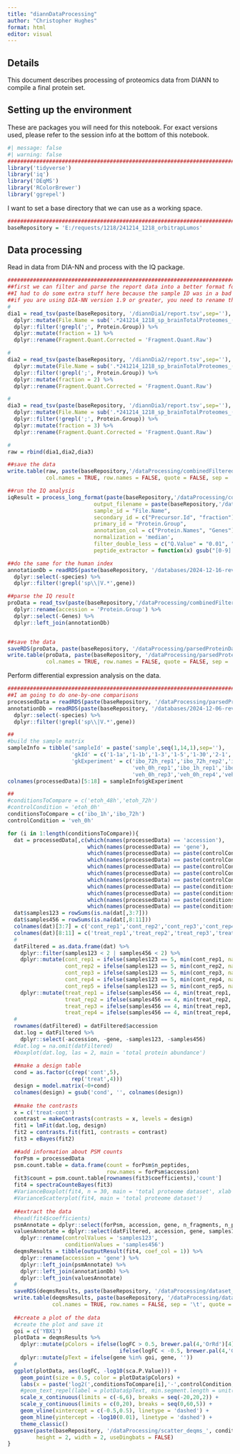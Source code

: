 ```yaml
---
title: "diannDataProcessing"
author: "Christopher Hughes"
format: html
editor: visual
---
```


## Details

This document describes processing of proteomics data from DIANN to compile a final protein set.

## Setting up the environment

These are packages you will need for this notebook. For exact versions used, please refer to the session info at the bottom of this notebook.

```r
#| message: false
#| warning: false
##########################################################################################
library('tidyverse')
library('iq')
library('DEqMS')
library('RColorBrewer')
library('ggrepel')
```

I want to set a base directory that we can use as a working space.

```r
##########################################################################################
baseRepository = 'E:/requests/1218/241214_1218_orbitrapLumos'
```

## Data processing

Read in data from DIA-NN and process with the IQ package.

```r
##########################################################################################
##first we can filter and parse the report data into a better format for IQ
##I had to do some extra stuff here because the sample ID was in a bad format
##if you are using DIA-NN version 1.9 or greater, you need to rename the Fragment.Quant column
#
dia1 = read_tsv(paste(baseRepository, '/diannDia1/report.tsv',sep=''), show_col_types = FALSE) %>%
  dplyr::mutate(File.Name = sub('.*241214_1218_sp_brainTotalProteomes_(.*)_dia[123]\\.mzML', '\\1', File.Name)) %>%
  dplyr::filter(!grepl(';', Protein.Group)) %>%
  dplyr::mutate(fraction = 1) %>%
  dplyr::rename(Fragment.Quant.Corrected = 'Fragment.Quant.Raw')

#
dia2 = read_tsv(paste(baseRepository, '/diannDia2/report.tsv',sep=''), show_col_types = FALSE) %>%
  dplyr::mutate(File.Name = sub('.*241214_1218_sp_brainTotalProteomes_(.*)_dia[123]\\.mzML', '\\1', File.Name)) %>%
  dplyr::filter(!grepl(';', Protein.Group)) %>%
  dplyr::mutate(fraction = 2) %>%
  dplyr::rename(Fragment.Quant.Corrected = 'Fragment.Quant.Raw')

#
dia3 = read_tsv(paste(baseRepository, '/diannDia3/report.tsv',sep=''), show_col_types = FALSE) %>%
  dplyr::mutate(File.Name = sub('.*241214_1218_sp_brainTotalProteomes_(.*)_dia[123]\\.mzML', '\\1', File.Name)) %>%
  dplyr::filter(!grepl(';', Protein.Group)) %>%
  dplyr::mutate(fraction = 3) %>%
  dplyr::rename(Fragment.Quant.Corrected = 'Fragment.Quant.Raw')

#
raw = rbind(dia1,dia2,dia3)

##save the data
write.table(raw, paste(baseRepository,'/dataProcessing/combinedFilteredReportAnnotated.tsv',sep=''), 
            col.names = TRUE, row.names = FALSE, quote = FALSE, sep = '\t')

##run the IQ analysis
iqResult = process_long_format(paste(baseRepository,'/dataProcessing/combinedFilteredReportAnnotated.tsv',sep=''), 
                           output_filename = paste(baseRepository,'/dataProcessing/combinedFilteredReportAnnotatedIq.tsv',sep=''),
                           sample_id = "File.Name",
                           secondary_id = c("Precursor.Id", "fraction"),
                           primary_id = "Protein.Group",
                           annotation_col = c("Protein.Names", "Genes"),
                           normalization = 'median',
                           filter_double_less = c("Q.Value" = "0.01", "PG.Q.Value" = "0.01", "Lib.Q.Value" = "0.01", "Lib.PG.Q.Value" = "0.01"),
                           peptide_extractor = function(x) gsub("[0-9].*$", "", x))

##do the same for the human index
annotationDb = readRDS(paste(baseRepository, '/databases/2024-12-16-reviewed-UP000002494-spikein.fasta_index_trypticPeps.rds',sep='')) %>%
  dplyr::select(-species) %>%
  dplyr::filter(!grepl('sp\\|V.*',gene))

##parse the IQ result
proData = read_tsv(paste(baseRepository,'/dataProcessing/combinedFilteredReportAnnotatedIq.tsv',sep=''), show_col_types = FALSE) %>%
  dplyr::rename(accession = 'Protein.Group') %>%
  dplyr::select(-Genes) %>%
  dplyr::left_join(annotationDb)


##save the data
saveRDS(proData, paste(baseRepository, '/dataProcessing/parsedProteinData.rds', sep = ''))
write.table(proData, paste(baseRepository, '/dataProcessing/parsedProteinData.tsv', sep = ''), 
            col.names = TRUE, row.names = FALSE, quote = FALSE, sep = '\t')
```

Perform differential expression analysis on the data.

```r
##########################################################################################
##I am going to do one-by-one comparisons
processedData = readRDS(paste(baseRepository, '/dataProcessing/parsedProteinData.rds', sep = ''))
annotationDb = readRDS(paste(baseRepository, '/databases/2024-12-06-reviewed-UP000000589-spikein.fasta_index_trypticPeps.rds',sep='')) %>%
  dplyr::select(-species) %>%
  dplyr::filter(!grepl('sp\\|V.*',gene))

##
#build the sample matrix
sampleInfo = tibble('sampleId' = paste('sample',seq(1,14,1),sep=''),
                    'gkId' = c('1-1a','1-1b','1-3','1-5','1-30','2-1','2-2','2-3','2-50','2-60','3-2','3-6','3-50','3-60'),
                    'gkExperiment' = c('ibo_72h_rep1','ibo_72h_rep2','ibo_72h_rep3','ibo_72h_rep4','ibo_72h_rep5',
                                       'veh_0h_rep1','ibo_1h_rep1','ibo_1h_rep2','ibo_1h_rep3','veh_0h_rep2',
                                       'veh_0h_rep3','veh_0h_rep4','veh_0h_rep5','ibo_1h_rep4'))
colnames(processedData)[5:18] = sampleInfo$gkExperiment

##
#conditionsToCompare = c('etoh_48h','etoh_72h')
#controlCondition = 'etoh_0h'
conditionsToCompare = c('ibo_1h','ibo_72h')
controlCondition = 'veh_0h'

for (i in 1:length(conditionsToCompare)){
  dat = processedData[,c(which(names(processedData) == 'accession'),
                         which(names(processedData) == 'gene'),      
                         which(names(processedData) == paste(controlCondition,'_rep1', sep = '')),
                         which(names(processedData) == paste(controlCondition,'_rep2', sep = '')),
                         which(names(processedData) == paste(controlCondition,'_rep3', sep = '')),
                         which(names(processedData) == paste(controlCondition,'_rep4', sep = '')),
                         which(names(processedData) == paste(controlCondition,'_rep5', sep = '')),
                         which(names(processedData) == paste(conditionsToCompare[i],'_rep1', sep = '')),
                         which(names(processedData) == paste(conditionsToCompare[i],'_rep2', sep = '')),
                         which(names(processedData) == paste(conditionsToCompare[i],'_rep3', sep = '')),
                         which(names(processedData) == paste(conditionsToCompare[i],'_rep4', sep = '')))]
  dat$samples123 = rowSums(is.na(dat[,3:7]))
  dat$samples456 = rowSums(is.na(dat[,8:11]))
  colnames(dat)[3:7] = c('cont_rep1','cont_rep2','cont_rep3','cont_rep4','cont_rep5')
  colnames(dat)[8:11] = c('treat_rep1','treat_rep2','treat_rep3','treat_rep4')
  #
  datFiltered = as.data.frame(dat) %>%
    dplyr::filter(samples123 < 2 | samples456 < 2) %>%
    dplyr::mutate(cont_rep1 = ifelse(samples123 == 5, min(cont_rep1, na.rm = TRUE), cont_rep1),
                  cont_rep2 = ifelse(samples123 == 5, min(cont_rep2, na.rm = TRUE), cont_rep2),
                  cont_rep3 = ifelse(samples123 == 5, min(cont_rep3, na.rm = TRUE), cont_rep3),
                  cont_rep4 = ifelse(samples123 == 5, min(cont_rep4, na.rm = TRUE), cont_rep4),
                  cont_rep5 = ifelse(samples123 == 5, min(cont_rep5, na.rm = TRUE), cont_rep5)) %>%
    dplyr::mutate(treat_rep1 = ifelse(samples456 == 4, min(treat_rep1, na.rm = TRUE), treat_rep1),
                  treat_rep2 = ifelse(samples456 == 4, min(treat_rep2, na.rm = TRUE), treat_rep2),
                  treat_rep3 = ifelse(samples456 == 4, min(treat_rep3, na.rm = TRUE), treat_rep3),
                  treat_rep4 = ifelse(samples456 == 4, min(treat_rep4, na.rm = TRUE), treat_rep4))
  #
  rownames(datFiltered) = datFiltered$accession
  dat.log = datFiltered %>%
    dplyr::select(-accession, -gene, -samples123, -samples456)
  #dat.log = na.omit(datFiltered)
  #boxplot(dat.log, las = 2, main = 'total protein abundance')
  
  ##make a design table
  cond = as.factor(c(rep('cont',5),
                    rep('treat',4)))
  design = model.matrix(~0+cond)
  colnames(design) = gsub('cond', '', colnames(design))
  
  ##make the contrasts
  x = c('treat-cont')
  contrast = makeContrasts(contrasts = x, levels = design)
  fit1 = lmFit(dat.log, design)
  fit2 = contrasts.fit(fit1, contrasts = contrast)
  fit3 = eBayes(fit2)

  ##add information about PSM counts
  forPsm = processedData
  psm.count.table = data.frame(count = forPsm$n_peptides,
                               row.names = forPsm$accession)
  fit3$count = psm.count.table[rownames(fit3$coefficients),'count']
  fit4 = spectraCounteBayes(fit3)
  #VarianceBoxplot(fit4, n = 30, main = 'total proteome dataset', xlab = 'psm count')
  #VarianceScatterplot(fit4, main = 'total proteome dataset')
  
  ##extract the data
  #head(fit4$coefficients)
  psmAnnotate = dplyr::select(forPsm, accession, gene, n_fragments, n_peptides)
  valuesAnnotate = dplyr::select(datFiltered, accession, gene, samples123, samples456) %>%
    dplyr::rename(controlValues = 'samples123',
                  conditionValues = 'samples456')
  deqmsResults = tibble(outputResult(fit4, coef_col = 1)) %>%
    dplyr::rename(accession = 'gene') %>%
    dplyr::left_join(psmAnnotate) %>%
    dplyr::left_join(annotationDb) %>%
    dplyr::left_join(valuesAnnotate)
  #
  saveRDS(deqmsResults, paste(baseRepository, '/dataProcessing/dataset_deqms_', conditionsToCompare[i], '-', controlCondition, '.rds', sep = ''))
  write.table(deqmsResults, paste(baseRepository, '/dataProcessing/dataset_deqms_', conditionsToCompare[i], '-', controlCondition, '.tsv', sep = ''),
              col.names = TRUE, row.names = FALSE, sep = '\t', quote = FALSE)
  
  ##create a plot of the data
  #create the plot and save it
  goi = c('YBX1')
  plotData = deqmsResults %>%
    dplyr::mutate(pColors = ifelse(logFC > 0.5, brewer.pal(4,'OrRd')[4],
                                   ifelse(logFC < -0.5, brewer.pal(4,'GnBu')[4], brewer.pal(3,'Greys')[2]))) %>%
    dplyr::mutate(pText = ifelse(gene %in% goi, gene, ''))
  #
  ggplot(plotData, aes(logFC, -log10(sca.P.Value))) +
    geom_point(size = 0.5, color = plotData$pColors) +
    labs(x = paste('log2(',conditionsToCompare[i],'-',controlCondition,')',sep=''), y = '-log10(p-value)', title = 'Differential abundance') +
    #geom_text_repel(label = plotData$pText, min.segment.length = unit(0, 'lines'), nudge_x = 1, nudge_y = 1, max.overlaps = 55000, size = 2, segment.size = 0.25) +
    scale_x_continuous(limits = c(-6,6), breaks = seq(-20,20,2)) +
    scale_y_continuous(limits = c(0,20), breaks = seq(0,60,5)) +
    geom_vline(xintercept = c(-0.5,0.5), linetype = 'dashed') +
    geom_hline(yintercept = -log10(0.01), linetype = 'dashed') +
    theme_classic()
  ggsave(paste(baseRepository, '/dataProcessing/scatter_deqms_', conditionsToCompare[i], '-', controlCondition, '.pdf', sep = ''),
         height = 2, width = 2, useDingbats = FALSE)
}
```




